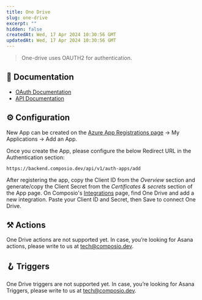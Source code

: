 ```yaml
---
title: One Drive
slug: one-drive
excerpt: ""
hidden: false
createdAt: Wed, 17 Apr 2024 10:30:56 GMT
updatedAt: Wed, 17 Apr 2024 10:30:56 GMT
--- 
```

> One-drive uses OAUTH2 for authentication.
## 📔 Documentation

- [OAuth Documentation](https://learn.microsoft.com/en-us/onedrive/developer/rest-api/getting-started/msa-oauth?view=odsp-graph-online)
- [API Documentation](https://docs.microsoft.com/en-us/onedrive/developer/rest-api/)

## ⚙️ Configuration

<Tip>New App can be created on the [Azure App Registrations page](https://portal.azure.com/#blade/Microsoft_AAD_RegisteredApps/ApplicationsListBlade) -> My Applications -> Add an App.</Tip>

Once you create the App, please configure the below Redirect URL in the Authentication section:


```
https://backend.composio.dev/api/v1/auth-apps/add
```

After registering the app, copy the Client ID from the _Overview_ section and generate/copy the Client Secret from the _Certificates & secrets_ section of the App page. On Composio's [Integrations](https://app.composio.dev/apps) page, find One Drive and add a new integration. Paste your Client ID and Secret, then Save to connect One Drive.


## ⚒️ Actions

One Drive actions are not supported yet. In case, you’re looking for Asana actions, please write to us at tech@composio.dev.

## 🪝 Triggers

One Drive triggers are not supported yet. In case, you’re looking for Asana Triggers, please write to us at tech@composio.dev.

